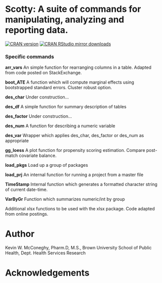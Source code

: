 Scotty: A suite of commands for manipulating, analyzing and reporting data.
===============

[![CRAN version](https://www.r-pkg.org/badges/version/Scotty)](https://cran.r-project.org/package=Scotty)
[![CRAN RStudio mirror downloads](https://cranlogs.r-pkg.org/badges/Scotty)](https://cran.r-project.org/package=Scotty)

### Specific commands  

**arr_vars** An simple function for rearranging columns in a table. Adapted 
from code posted on StackExchange.  

**boot_ATE** A function which will compute marginal effects using bootstrapped standard errors. Cluster robust option.  

**des_char** Under construction...

**des_df** A simple function for summary description of tables

**des_factor** Under construction...  

**des_num** A function for describing a numeric variable  

**des_var** Wrapper which applies des_char, des_factor or des_num as appropriate  

**gg_loess** A plot function for propensity scoring estimation. Compare post-match covariate balance. 

**load_pkgs** Load up a group of packages

**load_prj** An internal function for running a project from a master file

**TimeStamp** Internal function which generates a formatted character string of current date-time. 

**VarByGr** Function which summarizes numeric/int by group

Additional xlsx functions to be used with the xlsx package. Code adapted from 
online postings.  

# Author  
Kevin W. McConeghy, Pharm.D, M.S., Brown University School of Public Health, Dept. Health Services Research  

# Acknowledgements  
